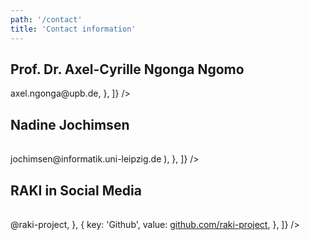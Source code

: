 ```yaml
---
path: '/contact'
title: 'Contact information'
---
```


## <Link className="header-link" to="https://dice-research.org/team/profiles/ngonga/">Prof. Dr. Axel-Cyrille Ngonga Ngomo</Link>

<Table
  data={[
    { key: 'Role', value: 'Project coordinator' },
    { key: 'Phone', value: '+49 5251 60-3342' },
    { key: 'Fax', value: '+49 5251 60-3436' },
    {
      key: 'Email',
      value: <a href="mailto:axel.ngonga@upb.de">axel.ngonga@upb.de</a>,
    },
  ]}
/>

## <Link className="header-link" to="/NadineJochimsen">Nadine Jochimsen</Link>

<Table
  data={[
    { key: 'Position', value: 'Project manager' },
    { key: 'Phone', value: '+49-341-9732367' },
    {
      key: 'Email',
      value: (
        <a href="mailto:jochimsen@informatik.uni-leipzig.de">
          jochimsen@informatik.uni-leipzig.de
        </a>
      ),
    },
  ]}
/>

## RAKI in Social Media

<Table
  data={[
    {
      key: 'Twitter',
      value: <a href="https://twitter.com/raki-project">@raki-project</a>,
    },
    {
      key: 'Github',
      value: <a href="https://github.com/RAKI">github.com/raki-project</a>,
    },
  ]}
/>
